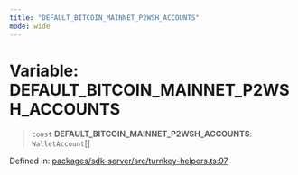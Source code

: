 ```yaml
---
title: "DEFAULT_BITCOIN_MAINNET_P2WSH_ACCOUNTS"
mode: wide
---
```

  
# Variable: DEFAULT\_BITCOIN\_MAINNET\_P2WSH\_ACCOUNTS

> `const` **DEFAULT\_BITCOIN\_MAINNET\_P2WSH\_ACCOUNTS**: `WalletAccount`[]

Defined in: [packages/sdk-server/src/turnkey-helpers.ts:97](https://github.com/tkhq/sdk/blob/main/packages/sdk-server/src/turnkey-helpers.ts#L97)
